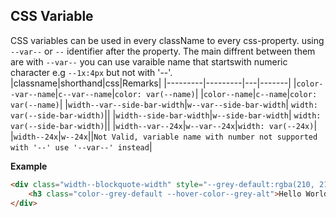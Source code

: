 ## CSS Variable 
CSS variables can be used in every className to every css-property. using `--var--` or `--` identifier after the property. The main diffrent 
between them are with `--var--` you can use varaible name that startswith numeric character e.g `--1x:4px` but not 
with '--'.
|classname|shorthand|css|Remarks|
|---------|---------|---|-------|
|`color--var--name`|`c--var--name`|`color: var(--name)`|
|`color--name`|`c--name`|`color: var(--name)`|
|`width--var--side-bar-width`|`w--var--side-bar-width`| `width: var(--side-bar-width)`||
|`width--side-bar-width`|`w--side-bar-width`| `width: var(--side-bar-width)`||
|`width--var--24x`|`w--var--24x`|`width: var(--24x)`|
|`width--24x`|`w--24x`||`Not Valid, variable name with number not supported with '--' use '--var--' instead`|

**Example**
```html
<div class="width--blockquote-width" style="--grey-default:rgba(210, 213, 217, 1);--grey-alt:rgba(186, 189, 194, 1)">
    <h3 class="color--grey-default --hover-color--grey-alt">Hello World</h3>
</div>
```